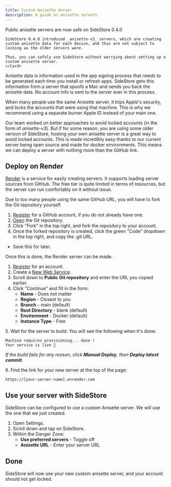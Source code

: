 ```yaml
---
title: Custom Anisette Server
description: A guide on anisette servers.
---
```



<Card>
    <Card title="Info" icon="pencil">
    Public anisette servers are now safe on SideStore 0.4.0

    SideStore 0.4.0 introduced _anisette-v3_ servers, which are creating custom anisette data for each device, and thus are not subject to locking as the older servers were.

    Thus, you can safely use SideStore without worrying about setting up a custom anisette server.
    </Card>
</Card>

Anisette data is information used in the app signing process that needs to be generated each time you install or refresh apps. SideStore gets this information from a server that spoofs a Mac and sends you back the anisette data. No account info is sent to the server ever in this process.

When many people use the same Anisette server, it trips Apple's security, and locks the accounts that were using that machine. This is why we recommend using a separate burner Apple ID instead of your main one.

Our team worked on better approaches to avoid locked accounts (in the form of _anisette-v3_). But if for some reason, you are using some older version of SideStore, hosting your own anisette server is a great way to avoid locked accounts. This is made incredibly easy thanks to our current server being open source and made for docker environments. This means we can deploy a server with nothing more than the GitHub link.

## Deploy on Render

[Render](https://render.com/) is a service for easily creating servers. It supports loading server sources from GitHub. The free tier is quite limited in terms of resources, but the server can run comfortably on it without issue.

Due to too many people using the same GitHub URL, you will have to fork the Git repository yourself.

1. [Register](https://github.com/signup) for a GitHub account, if you do not already have one.
2. [Open](https://github.com/Dadoum/anisette-v3-server) the Git repository.
3. Click "Fork" in the top right, and fork the repository to your account.
4. Once the forked repository is created, click the green "Code" dropdown in the top right, and copy the .git URL.

* Save this for later.

Once this is done, the Render server can be made.

1. [Register](https://dashboard.render.com/register/) for an account.
2. Create a [New Web Service](https://dashboard.render.com/select-repo?type=web).
3. Scroll down to **Public Git repository** and enter the URL you copied earlier.
4. Click "Continue" and fill in the form:
    * **Name** - Does not matter
    * **Region** - Closest to you
    * **Branch** - main (default)
    * **Root Directory** - blank (default)
    * **Environment** - Docker (default)
    * **Instance Type** - Free

5\. Wait for the server to build. You will see the following when it's done:

```
Machine requires provisioning... done !
Your service is live 🎉
```

*If the build fails for any reason, click **Manual Deploy**, then **Deploy latest commit**.*

6\. Find the link for your new server at the top of the page:

```
https://[your-server-name].onrender.com
```

## Use your server with SideStore

SideStore can be configured to use a custom Anisette server. We will use the one that we just created.

1. Open Settings.
2. Scroll down and tap on SideStore.
3. Within the Danger Zone:
    * **Use preferred servers** - Toggle off
    * **Anisette URL** - Enter your server URL

## Done

SideStore will now use your new custom anisette server, and your account should not get locked.
